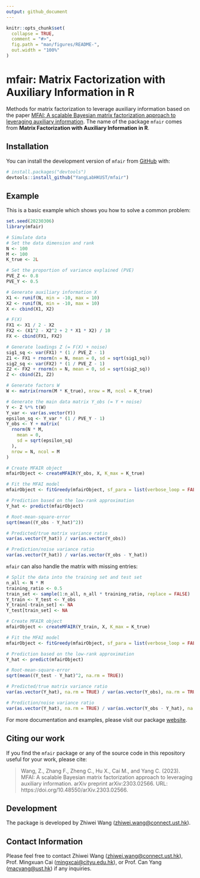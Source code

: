 ```yaml
---
output: github_document
---
```


<!-- README.md is generated from README.Rmd. Please edit that file -->

```r
knitr::opts_chunk$set(
  collapse = TRUE,
  comment = "#>",
  fig.path = "man/figures/README-",
  out.width = "100%"
)
```

# mfair: Matrix Factorization with Auxiliary Information in R

<!-- badges: start -->
<!-- badges: end -->

Methods for matrix factorization to leverage auxiliary information based on the paper [MFAI: A scalable Bayesian matrix factorization approach to leveraging auxiliary information](https://doi.org/10.48550/arXiv.2303.02566).
The name of the package `mfair` comes from **Matrix Factorization with Auxiliary Information in R**.

## Installation

You can install the development version of `mfair` from [GitHub](https://github.com/) with:

``` r
# install.packages("devtools")
devtools::install_github("YangLabHKUST/mfair")
```

## Example

This is a basic example which shows you how to solve a common problem:

```r
set.seed(20230306)
library(mfair)

# Simulate data
# Set the data dimension and rank
N <- 100
M <- 100
K_true <- 2L

# Set the proportion of variance explained (PVE)
PVE_Z <- 0.8
PVE_Y <- 0.5

# Generate auxiliary information X
X1 <- runif(N, min = -10, max = 10)
X2 <- runif(N, min = -10, max = 10)
X <- cbind(X1, X2)

# F(X)
FX1 <- X1 / 2 - X2
FX2 <- (X1^2 - X2^2 + 2 * X1 * X2) / 10
FX <- cbind(FX1, FX2)

# Generate loadings Z (= F(X) + noise)
sig1_sq <- var(FX1) * (1 / PVE_Z - 1)
Z1 <- FX1 + rnorm(n = N, mean = 0, sd = sqrt(sig1_sq))
sig2_sq <- var(FX2) * (1 / PVE_Z - 1)
Z2 <- FX2 + rnorm(n = N, mean = 0, sd = sqrt(sig2_sq))
Z <- cbind(Z1, Z2)

# Generate factors W
W <- matrix(rnorm(M * K_true), nrow = M, ncol = K_true)

# Generate the main data matrix Y_obs (= Y + noise)
Y <- Z %*% t(W)
Y_var <- var(as.vector(Y))
epsilon_sq <- Y_var * (1 / PVE_Y - 1)
Y_obs <- Y + matrix(
  rnorm(N * M,
    mean = 0,
    sd = sqrt(epsilon_sq)
  ),
  nrow = N, ncol = M
)

# Create MFAIR object
mfairObject <- createMFAIR(Y_obs, X, K_max = K_true)

# Fit the MFAI model
mfairObject <- fitGreedy(mfairObject, sf_para = list(verbose_loop = FALSE))

# Prediction based on the low-rank approximation
Y_hat <- predict(mfairObject)

# Root-mean-square-error
sqrt(mean((Y_obs - Y_hat)^2))

# Predicted/true matrix variance ratio
var(as.vector(Y_hat)) / var(as.vector(Y_obs))

# Prediction/noise variance ratio
var(as.vector(Y_hat)) / var(as.vector(Y_obs - Y_hat))
```

`mfair` can also handle the matrix with missing entries:
```r
# Split the data into the training set and test set
n_all <- N * M
training_ratio <- 0.5
train_set <- sample(1:n_all, n_all * training_ratio, replace = FALSE)
Y_train <- Y_test <- Y_obs
Y_train[-train_set] <- NA
Y_test[train_set] <- NA

# Create MFAIR object
mfairObject <- createMFAIR(Y_train, X, K_max = K_true)

# Fit the MFAI model
mfairObject <- fitGreedy(mfairObject, sf_para = list(verbose_loop = FALSE))

# Prediction based on the low-rank approximation
Y_hat <- predict(mfairObject)

# Root-mean-square-error
sqrt(mean((Y_test - Y_hat)^2, na.rm = TRUE))

# Predicted/true matrix variance ratio
var(as.vector(Y_hat), na.rm = TRUE) / var(as.vector(Y_obs), na.rm = TRUE)

# Prediction/noise variance ratio
var(as.vector(Y_hat), na.rm = TRUE) / var(as.vector(Y_obs - Y_hat), na.rm = TRUE)
```

For more documentation and examples, please visit our package [website](https://yanglabhkust.github.io/mfair/).


## Citing our work

If you find the `mfair` package or any of the source code in this repository useful for your work, please cite:

> Wang, Z., Zhang F., Zheng C., Hu X., Cai M., and Yang C. (2023). MFAI: A scalable Bayesian matrix factorization approach to leveraging auxiliary information. arXiv preprint arXiv:2303.02566. URL: https://doi.org/10.48550/arXiv.2303.02566.

## Development

The package is developed by Zhiwei Wang (<zhiwei.wang@connect.ust.hk>).

## Contact Information

Please feel free to contact Zhiwei Wang (<zhiwei.wang@connect.ust.hk>), Prof. Mingxuan Cai (<mingxcai@cityu.edu.hk>), or Prof. Can Yang (<macyang@ust.hk>) if any inquiries.
